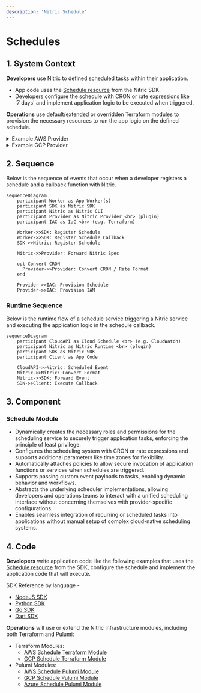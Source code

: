```yaml
---
description: 'Nitric Schedule'
---
```


# Schedules

## 1. System Context

**Developers** use Nitric to defined scheduled tasks within their application.

- App code uses the [Schedule resource](/schedules) from the Nitric SDK.
- Developers configure the schedule with CRON or rate expressions like '7 days' and implement application logic to be executed when triggered.

**Operations** use default/extended or overridden Terraform modules to provision the necessary resources to run the app logic on the defined schedule.

<details>
  <summary>Example AWS Provider</summary>

- **Lambda function** is deployed as a packaged container image uploaded to an Amazon Elastic Container Registry (Amazon ECR).
- **AWS EventBridge** is used to schedule and trigger Lambda functions.
- **AWS IAM** provides the role/policies allowing EventBridge to invoke the Lambda functions securely.

```mermaid
flowchart TD
    Developer["Developer"]
    Operations["Operations"]
    App["nitric up"]
    EventBridge["EventBridge<br>(AWS Scheduler)"]
    Lambda["AWS Lambda<br>Deployed function(s)"]
    IAM["AWS IAM"]

    Developer -->|Code| App
    Operations -->|Terraform| App
    App -->|Create AWS schedules| EventBridge
    App -->|Create AWS IAM Roles / Policies| IAM
    EventBridge -->|Invokes| Lambda
    IAM -->|Attach Policy| Lambda
    App -->|Deploy Container App| Lambda

classDef default line-height:1;
classDef edgeLabel line-height:2;
```

</details>
<details>
  <summary>Example GCP Provider</summary>

- **Google Cloud Run** is deployed as a container image stored in **Google Artifact Registry (GCR)**.
- **Google Cloud Scheduler** is used to schedule and trigger **Google Cloud Run** functions via an HTTP trigger.
- **Google IAM** provides the role/policies allowing **Cloud Scheduler** to invoke the **Cloud Run** service securely.

```mermaid
flowchart TD
    Developer["Developer"]
    Operations["Operations"]
    App["nitric up"]
    CloudScheduler["Cloud Scheduler<br>(GCP Scheduler)"]
    CloudRun["Google Cloud Run<br>Deployed function(s)"]
    IAM["Google IAM"]

    Developer -->|Code| App
    Operations -->|Terraform| App
    App -->|Create GCP schedules| CloudScheduler
    App -->|Create GCP IAM Roles / Policies| IAM
    CloudScheduler -->|Invokes| CloudRun
    IAM -->|Attach Policy| CloudRun
    App -->|Deploy Container App| CloudRun

classDef default line-height:1;
classDef edgeLabel line-height:2;
```

</details>

## 2. Sequence

Below is the sequence of events that occur when a developer registers a schedule and a callback function with Nitric.

```mermaid
sequenceDiagram
    participant Worker as App Worker(s)
    participant SDK as Nitric SDK
    participant Nitric as Nitric CLI
    participant Provider as Nitric Provider <br> (plugin)
    participant IAC as IaC <br> (e.g. Terraform)

    Worker->>SDK: Register Schedule
    Worker->>SDK: Register Schedule Callback
    SDK->>Nitric: Register Schedule

    Nitric->>Provider: Forward Nitric Spec

    opt Convert CRON
      Provider->>Provider: Convert CRON / Rate Format
    end

    Provider->>IAC: Provision Schedule
    Provider->>IAC: Provision IAM
```

### Runtime Sequence

Below is the runtime flow of a schedule service triggering a Nitric service and executing the application logic in the schedule callback.

```mermaid
sequenceDiagram
    participant CloudAPI as Cloud Schedule <br> (e.g. CloudWatch)
    participant Nitric as Nitric Runtime <br> (plugin)
    participant SDK as Nitric SDK
    participant Client as App Code

    CloudAPI->>Nitric: Scheduled Event
    Nitric->>Nitric: Convert Format
    Nitric->>SDK: Forward Event
    SDK->>Client: Execute Callback
```

## 3. Component

### Schedule Module

- Dynamically creates the necessary roles and permissions for the scheduling service to securely trigger application tasks, enforcing the principle of least privilege.
- Configures the scheduling system with CRON or rate expressions and supports additional parameters like time zones for flexibility.
- Automatically attaches policies to allow secure invocation of application functions or services when schedules are triggered.
- Supports passing custom event payloads to tasks, enabling dynamic behavior and workflows.
- Abstracts the underlying scheduler implementations, allowing developers and operations teams to interact with a unified scheduling interface without concerning themselves with provider-specific configurations.
- Enables seamless integration of recurring or scheduled tasks into applications without manual setup of complex cloud-native scheduling systems.

## 4. Code

**Developers** write application code like the following examples that uses the [Schedule resource](/schedules) from the SDK, configure the schedule and implement the application code that will execute.

SDK Reference by language -

- [NodeJS SDK](/reference/nodejs/schedule/schedule)
- [Python SDK](/reference/python/schedule/schedule)
- [Go SDK](/reference/go/schedule/schedule)
- [Dart SDK](/reference/dart/schedule/schedule)

**Operations** will use or extend the Nitric infrastructure modules, including both Terraform and Pulumi:

- Terraform Modules:
  - [AWS Schedule Terraform Module](https://github.com/nitrictech/nitric/blob/main/cloud/aws/deploytf/.nitric/modules/schedule/main.tf)
  - [GCP Schedule Terraform Module](https://github.com/nitrictech/nitric/blob/main/cloud/gcp/deploytf/.nitric/modules/schedule/main.tf)
- Pulumi Modules:
  - [AWS Schedule Pulumi Module](https://github.com/nitrictech/nitric/blob/main/cloud/aws/deploy/schedule.go)
  - [GCP Schedule Pulumi Module](https://github.com/nitrictech/nitric/blob/main/cloud/gcp/deploy/schedule.go)
  - [Azure Schedule Pulumi Module](https://github.com/nitrictech/nitric/blob/main/cloud/azure/deploy/schedule.go)
